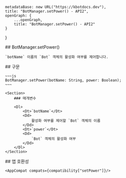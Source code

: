
    metadataBase: new URL("https://kbotdocs.dev"),
    title: "BotManager.setPower() - API2",
    openGraph: {
        ...openGraph,
        title: "BotManager.setPower() - API2"
    }
}

<Section>
    ## BotManager.setPower()

    `botName` 이름의 `Bot` 객체의 활성화 여부를 제어합니다.
</Section>
<Section>
    ## 구문

    ~~~js
    BotManager.setPower(botName: String, power: Boolean);
    ~~~

    <Section>
        ### 매개변수

        <Dl>
            <Dt>`botName`</Dt>
            <Dd>
                활성화 여부를 제어할 `Bot` 객체의 이름
            </Dd>
            <Dt>`power`</Dt>
            <Dd>
                `Bot` 객체의 활성화 여부
            </Dd>
        </Dl>
    </Section>
</Section>
<Section>
    ## 앱 호환성

    <AppCompat compats={compatibility["setPower"]}/>
</Section>
